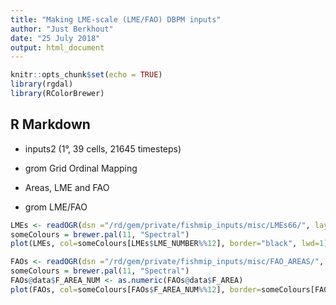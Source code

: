 ```yaml
---
title: "Making LME-scale (LME/FAO) DBPM inputs"
author: "Just Berkhout"
date: "25 July 2018"
output: html_document
---
```


```r
knitr::opts_chunk$set(echo = TRUE)
library(rgdal)
library(RColorBrewer)
```

## R Markdown

* inputs2 (1°, 39 cells, 21645 timesteps)

* grom Grid Ordinal Mapping
* Areas, LME and FAO
* grom LME/FAO

```r
LMEs <- readOGR(dsn ="/rd/gem/private/fishmip_inputs/misc/LMEs66/", layer = "LMEs66", verbose = FALSE)
someColours = brewer.pal(11, "Spectral")
plot(LMEs, col=someColours[LMEs$LME_NUMBER%%12], border="black", lwd=1)

```


```r
FAOs <- readOGR(dsn ="/rd/gem/private/fishmip_inputs/misc/FAO_AREAS/", layer = "FAO_AREAS", verbose = FALSE)
someColours = brewer.pal(11, "Spectral")
FAOs@data$F_AREA_NUM <- as.numeric(FAOs@data$F_AREA)
plot(FAOs, col=someColours[FAOs$F_AREA_NUM%%12], border=someColours[FAOs$F_AREA_NUM%%12], lwd=1)

```